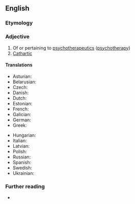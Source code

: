 ==English==

===Etymology===
{{prefix|en|psycho|therapeutic}}

===Adjective===
{{en-adj}}

# Of or pertaining to [[psychotherapeutics]] ([[psychotherapy]])
# [[cathartic|Cathartic]]

====Translations====
{{trans-top|of or pertaining to psychotherapy}}
* Asturian: {{t|ast|sicoterapéuticu}}
* Belarusian: {{t|be|псіхатэрапеўты́чны}}
* Czech: {{t|cs|psychoterapeutický}}
* Danish: {{t|da|psykoterapeutisk}}
* Dutch: {{t+|nl|psychotherapeutisch}}
* Estonian: {{t|et|psühhoterapeutiline}}
* French: {{t+|fr|psychothérapeutique}}
* Galician: {{t|gl|psicoterapéutico}}
* German: {{t|de|psychotherapeutisch}}
* Greek: {{t+|el|ψυχοθεραπευτικός}}
{{trans-mid}}
* Hungarian: {{t|hu|pszichoterápiás}}
* Italian: {{t+|it|psicoterapeutico}}
* Latvian: {{t|lv|psihoterapeutisks}}
* Polish: {{t+|pl|psychoterapeutyczny}}
* Russian: {{t+|ru|псѝхотерапевти́ческий}}
* Spanish: {{t+|es|psicoterapéutico}}
* Swedish: {{t+|sv|psykoterapeutisk}}
* Ukrainian: {{t|uk|психотерапевти́чний}}
{{trans-bottom}}

===Further reading===
* {{R:OneLook}}